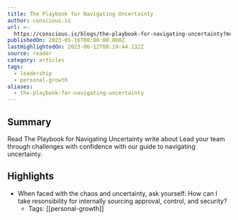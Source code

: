 ```yaml
---
title: The Playbook for Navigating Uncertainty
author: conscious.is
url: >-
  https://conscious.is/blogs/the-playbook-for-navigating-uncertainty?mc_cid=f0de273f36&mc_eid=0f71759f49
publishedOn: 2023-05-16T00:00:00.000Z
lastHighlightedOn: 2023-06-12T08:19:44.132Z
source: reader
category: articles
tags:
  - leadership
  - personal-growth
aliases:
  - the-playbook-for-navigating-uncertainty
---
```

## Summary

Read The Playbook for Navigating Uncertainty  write about Lead your team through challenges with confidence with our guide to navigating uncertainty.

## Highlights
- When faced with the chaos and uncertainty, ask yourself:
  How can I take resonsibility for internally sourcing approval, control, and security?
    - Tags: [[personal-growth]]

